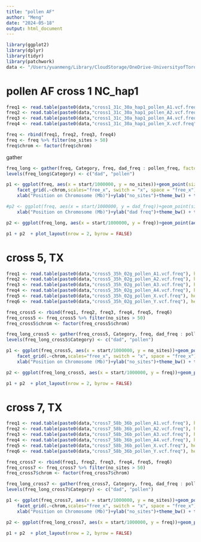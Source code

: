```yaml
---
title: "pollen AF"
author: "Meng"
date: "2024-05-18"
output: html_document
---
```


```r
library(ggplot2)
library(dplyr)
library(tidyr)
library(patchwork)
data <- "/Users/yuanmeng/Library/CloudStorage/OneDrive-UniversityofToronto/Manuscripts/pollen_competition/"
```

# pollen AF cross 1 NC_hap1
```r
freq1 <- read.table(paste0(data,"cross1_31c_30a_hap1_pollen_A1.vcf.freq"), header =T)
freq2 <- read.table(paste0(data,"cross1_31c_30a_hap1_pollen_A2.vcf.freq"), header =T)
freq3 <- read.table(paste0(data,"cross1_31c_30a_hap1_pollen_A4.vcf.freq"), header =T)
freq4 <- read.table(paste0(data,"cross1_31c_30a_hap1_pollen_X.vcf.freq"), header =T)

freq <- rbind(freq1, freq2, freq3, freq4)
freq <- freq %>% filter(no_sites > 50)
freq$chrom <- factor(freq$chrom)
```

gather
```r
freq_long <- gather(freq, Category, freq, dad_freq : pollen_freq, factor_key = TRUE)
levels(freq_long$Category) <- c("dad", "pollen")   
```


```r
p1 <- ggplot(freq, aes(x = start/1000000, y = no_sites))+geom_point(size = 0.3)+ geom_smooth()+
    facet_grid(.~chrom,scales="free_x", switch = "x", space = "free_x") + 
    xlab("Position on Chromosome (Mb)")+ylab("no_sites")+theme_bw() + theme(panel.grid.major = element_blank(),panel.grid.minor = element_blank(), axis.ticks.x = element_blank(),panel.spacing = unit(0.1, "cm"),strip.background = element_blank(),strip.placement = "outside")+ theme(text = element_text(size = 10))

#p2 <- ggplot(freq, aes(x = start/1000000, y = dad_freq))+geom_point(size = 0.3)+ geom_smooth()+facet_grid(.~chrom,scales="free_x", switch = "x", space = "free_x") + 
    xlab("Position on Chromosome (Mb)")+ylab("dad freq")+theme_bw() + theme(panel.grid.major = element_blank(),panel.grid.minor = element_blank(), axis.ticks.x = element_blank(),panel.spacing = unit(0.1, "cm"),strip.background = element_blank(),strip.placement = "outside")+ theme(text = element_text(size = 10))

p2 <- ggplot(freq_long, aes(x = start/1000000, y = freq))+geom_point(aes(colour = Category), size = 0.3, alpha=0.5)+ geom_smooth(aes(colour = Category))+ facet_grid(.~chrom,scales="free_x", switch = "x", space = "free_x") +  xlab("Position on Chromosome (Mb)")+ylab("ref allele freq.")+theme_bw() + theme(panel.grid.major = element_blank(),panel.grid.minor = element_blank(), axis.ticks.x = element_blank(),panel.spacing = unit(0.1, "cm"),strip.background = element_blank(),strip.placement = "outside")+ theme(text = element_text(size = 10))

p1 + p2  + plot_layout(nrow = 2, byrow = FALSE)
```

# cross 5, TX
```r
freq1 <- read.table(paste0(data,"cross5_35h_02g_pollen_A1.vcf.freq"), header =T)
freq2 <- read.table(paste0(data,"cross5_35h_02g_pollen_A2.vcf.freq"), header =T)
freq3 <- read.table(paste0(data,"cross5_35h_02g_pollen_A3.vcf.freq"), header =T)
freq4 <- read.table(paste0(data,"cross5_35h_02g_pollen_A4.vcf.freq"), header =T)
freq5 <- read.table(paste0(data,"cross5_35h_02g_pollen_X.vcf.freq"), header =T)
freq6 <- read.table(paste0(data,"cross5_35h_02g_pollen_Y.vcf.freq"), header =T)

freq_cross5 <- rbind(freq1, freq2, freq3, freq4, freq5, freq6)
freq_cross5 <- freq_cross5 %>% filter(no_sites > 50)
freq_cross5$chrom <- factor(freq_cross5$chrom)

freq_long_cross5 <- gather(freq_cross5, Category, freq, dad_freq : pollen_freq, factor_key = TRUE)
levels(freq_long_cross5$Category) <- c("dad", "pollen")   
```

```r
p1 <- ggplot(freq_cross5, aes(x = start/1000000, y = no_sites))+geom_point(size = 0.3)+ geom_smooth()+
    facet_grid(.~chrom,scales="free_x", switch = "x", space = "free_x") + 
    xlab("Position on Chromosome (Mb)")+ylab("no_sites")+theme_bw() + theme(panel.grid.major = element_blank(),panel.grid.minor = element_blank(), axis.ticks.x = element_blank(),panel.spacing = unit(0.1, "cm"),strip.background = element_blank(),strip.placement = "outside")+ theme(text = element_text(size = 10))

p2 <- ggplot(freq_long_cross5, aes(x = start/1000000, y = freq))+geom_point(aes(colour = Category), size = 0.3, alpha=0.5)+ geom_smooth(aes(colour = Category))+ facet_grid(.~chrom,scales="free_x", switch = "x", space = "free_x") +  xlab("Position on Chromosome (Mb)")+ylab("ref allele freq.")+theme_bw() + theme(panel.grid.major = element_blank(),panel.grid.minor = element_blank(), axis.ticks.x = element_blank(),panel.spacing = unit(0.1, "cm"),strip.background = element_blank(),strip.placement = "outside")+ theme(text = element_text(size = 10))

p1 + p2  + plot_layout(nrow = 2, byrow = FALSE)
```


# cross 7, TX
```r
freq1 <- read.table(paste0(data,"cross7_58b_36b_pollen_A1.vcf.freq"), header =T)
freq2 <- read.table(paste0(data,"cross7_58b_36b_pollen_A2.vcf.freq"), header =T)
freq3 <- read.table(paste0(data,"cross7_58b_36b_pollen_A3.vcf.freq"), header =T)
freq4 <- read.table(paste0(data,"cross7_58b_36b_pollen_A4.vcf.freq"), header =T)
freq5 <- read.table(paste0(data,"cross7_58b_36b_pollen_X.vcf.freq"), header =T)
freq6 <- read.table(paste0(data,"cross7_58b_36b_pollen_Y.vcf.freq"), header =T)

freq_cross7 <- rbind(freq1, freq2, freq3, freq4, freq5, freq6)
freq_cross7 <- freq_cross7 %>% filter(no_sites > 50)
freq_cross7$chrom <- factor(freq_cross7$chrom)

freq_long_cross7 <- gather(freq_cross7, Category, freq, dad_freq : pollen_freq, factor_key = TRUE)
levels(freq_long_cross7$Category) <- c("dad", "pollen")   
```

```r
p1 <- ggplot(freq_cross7, aes(x = start/1000000, y = no_sites))+geom_point(size = 0.3)+ geom_smooth()+
    facet_grid(.~chrom,scales="free_x", switch = "x", space = "free_x") + 
    xlab("Position on Chromosome (Mb)")+ylab("no_sites")+theme_bw() + theme(panel.grid.major = element_blank(),panel.grid.minor = element_blank(), axis.ticks.x = element_blank(),panel.spacing = unit(0.1, "cm"),strip.background = element_blank(),strip.placement = "outside")+ theme(text = element_text(size = 10))

p2 <- ggplot(freq_long_cross7, aes(x = start/1000000, y = freq))+geom_point(aes(colour = Category), size = 0.3, alpha=0.5)+ geom_smooth(aes(colour = Category))+ facet_grid(.~chrom,scales="free_x", switch = "x", space = "free_x") +  xlab("Position on Chromosome (Mb)")+ylab("ref allele freq.")+theme_bw() + theme(panel.grid.major = element_blank(),panel.grid.minor = element_blank(), axis.ticks.x = element_blank(),panel.spacing = unit(0.1, "cm"),strip.background = element_blank(),strip.placement = "outside")+ theme(text = element_text(size = 10))

p1 + p2  + plot_layout(nrow = 2, byrow = FALSE)
```